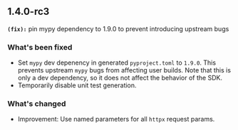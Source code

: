 ## 1.4.0-rc3
**`(fix):`** pin mypy dependency to 1.9.0 to prevent introducing upstream bugs

### What's been fixed
- Set `mypy` dev depenency in generated `pyproject.toml` to `1.9.0`. This prevents upstream `mypy` bugs from affecting user builds. Note that this is only a dev dependency, so it does not affect the behavior of the SDK.
- Temporarily disable unit test generation.

### What's changed
- Improvement: Use named parameters for all `httpx` request params.

